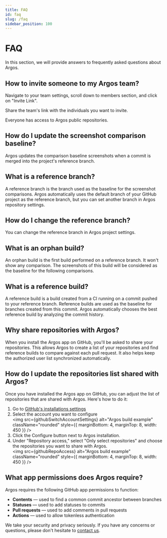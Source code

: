 ```yaml
---
title: FAQ
id: faq
slug: /faq
sidebar_position: 100
---
```



# FAQ

In this section, we will provide answers to frequently asked questions about Argos.

## How to invite someone to my Argos team?

Navigate to your team settings, scroll down to members section, and click on "Invite Link".

Share the team's link with the individuals you want to invite.

Everyone has access to Argos public repositories.

## How do I update the screenshot comparison baseline?

Argos updates the comparison baseline screenshots when a commit is merged into the project's reference branch.

## What is a reference branch?

A reference branch is the branch used as the baseline for the screenshot comparisons. Argos automatically uses the default branch of your GitHub project as the reference branch, but you can set another branch in Argos repository settings.

## How do I change the reference branch?

You can change the reference branch in Argos project settings.

## What is an orphan build?

An orphan build is the first build performed on a reference branch. It won't show any comparison. The screenshots of this build will be considered as the baseline for the following comparisons.

## What is a reference build?

A reference build is a build created from a CI running on a commit pushed to your reference branch. Reference builds are used as the baseline for branches created from this commit. Argos automatically chooses the best reference build by analyzing the commit history.

## Why share repositories with Argos?

When you install the Argos app on GitHub, you'll be asked to share your repositories. This allows Argos to create a list of your repositories and find reference builds to compare against each pull request. It also helps keep the authorized user list synchronized automatically.

## How do I update the repositories list shared with Argos?

Once you have installed the Argos app on GitHub, you can adjust the list of repositories that are shared with Argos. Here's how to do it:

1. Go to [GitHub's installations settings](https://github.com/settings/installations)
2. Select the account you want to configure<br/>
   <img
     src={githubSwitchAccountSettings}
     alt="Argos build example"
     className="rounded"
     style={{ marginBottom: 4, marginTop: 8, width: 450 }}
   />
3. Click the <Tag>Configure</Tag> button next to Argos installation.
4. Under "Repository access," select "Only select repositories" and choose the repositories you want to share with Argos.<br/>
   <img
     src={githubRepoAccess}
     alt="Argos build example"
     className="rounded"
     style={{ marginBottom: 4, marginTop: 8, width: 450 }}
   />

## What app permissions does Argos require?

Argos requires the following GitHub app permissions to function:

- **Contents** — used to find a common commit ancestor between branches
- **Statuses** — used to add statuses to commits
- **Pull requests** — used to add comments in pull requests
- **Actions** — used to allow tokenless authentication

We take your security and privacy seriously. If you have any concerns or questions, please don't hesitate to [contact us](/contact-us).
